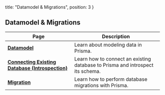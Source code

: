  title: "Datamodel & Migrations",
  position: 3
}

## Datamodel & Migrations

| Page | Description |
| -- | --- |
| [**Datamodel**](knul) | Learn about modeling data in Prisma. |
| [**Connecting Existing Database (Introspection)**](soi1) | Learn how to connect an existing database to Prisma and introspect its schema. |
| [**Migration**](asdf) | Learn how to perform database migrations with Prisma. |
